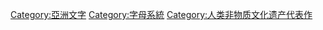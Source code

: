 {{Commonscat|Georgian scripts}}

[[Category:亞洲文字|Category:亞洲文字]]
[[Category:字母系統|Category:字母系統]]
[[Category:人类非物质文化遗产代表作|Category:人类非物质文化遗产代表作]]